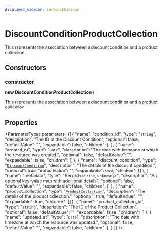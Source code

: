 ```yaml
---
displayed_sidebar: servicesSidebar
---
```



# DiscountConditionProductCollection

This represents the association between a discount condition and a product collection

## Constructors

### constructor

**new DiscountConditionProductCollection**()

This represents the association between a discount condition and a product collection

## Properties

<ParameterTypes parameters={[
  {
    "name": "condition_id",
    "type": "`string`",
    "description": "The ID of the Discount Condition",
    "optional": false,
    "defaultValue": "",
    "expandable": false,
    "children": []
  },
  {
    "name": "created_at",
    "type": "`Date`",
    "description": "The date with timezone at which the resource was created.",
    "optional": false,
    "defaultValue": "",
    "expandable": false,
    "children": []
  },
  {
    "name": "discount_condition",
    "type": "[`DiscountCondition`](DiscountCondition.mdx)",
    "description": "The details of the discount condition.",
    "optional": true,
    "defaultValue": "",
    "expandable": true,
    "children": []
  },
  {
    "name": "metadata",
    "type": "Record<`string`, `unknown`\\>",
    "description": "An optional key-value map with additional details",
    "optional": false,
    "defaultValue": "",
    "expandable": false,
    "children": []
  },
  {
    "name": "product_collection",
    "type": "[`ProductCollection`](ProductCollection.mdx)",
    "description": "The details of the product collection.",
    "optional": true,
    "defaultValue": "",
    "expandable": true,
    "children": []
  },
  {
    "name": "product_collection_id",
    "type": "`string`",
    "description": "The ID of the Product Collection",
    "optional": false,
    "defaultValue": "",
    "expandable": false,
    "children": []
  },
  {
    "name": "updated_at",
    "type": "`Date`",
    "description": "The date with timezone at which the resource was updated.",
    "optional": false,
    "defaultValue": "",
    "expandable": false,
    "children": []
  }
]} />
